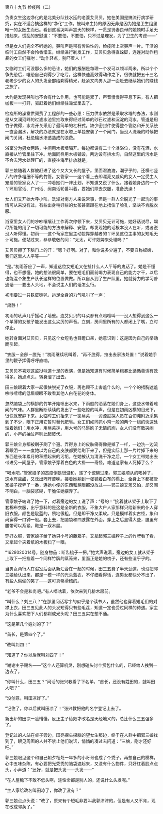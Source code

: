 

第八十九节 检疫所（二）

负责女生这边净化的是北美分队钱水廷的老婆艾贝贝，她在美国是搞流行病学研究，实在不适合搞这样的“净化”工作。被叫来主持的原因无非是因为她是卫生组里唯一的女医生而已。看到这番哭叫声震天的模样，一贯是贤妻良母的她顿时手足无措起来，慌乱的安慰道：“不要怕，不要怕，只不过是理发，为了卫生的考虑――”

但是女人们完全不听她的，哭叫声是带有传染性的，检疫所上空哭声一片。干活的临时工自然不会怜香惜玉，继续进行剃发工作，艾贝贝急得直跺脚，连连对动作粗暴的女工们嘱咐：“动作轻点，别吓着人！”

女临时工们可没那么多的忌讳，她们的报酬是每理一个发可以领半两米，所以个个争先恐后，唯恐自己剃得少了吃亏。这样快速高效得动作之下，很快就把五十三名老老少少的女人的头发全部给剃得精光，赶紧又向男人那一面赶去继续她们的赚钱之旅了。

大约是发现哭叫也不会有什么作用，也可能是累了，声音慢慢得平息下来，有人把枷板一一打开，驱赶着她们继续往澡堂里去了。

检疫所的澡堂供颇费了工程部的一些心思：压力供水依然是采取水塔的办法，水则是从文澜河畔的过滤水池里抽取来得经过简单的砂石过滤和沉淀的河水。管道是用竹子做得，水龙开关采用了最简单的杠杆式。缺少密封件使得整个管路和开关系统一直会漏水，解决的办法就是在水塔上单独安装了一个闸门，当没人洗澡的时候把闸门关闭，杜绝输水渗透造成的浪费。

浴室分为男女两路，中间用木板墙隔开。每边都设有二十个淋浴位，没有花洒，水直接从竹管里往下冲。地面同样用木板铺设，两边设有排水沟，自然这里的污水是不会去污水处理厂的，直接往海里排放就是。

郭三娘随着人群被赶进了这个又大又长的屋子。里面湿漉漉，潮乎乎的。还横七竖八的许多粗细不等的竹管。女管家――这个看上去即漂亮又威风的女人一定受主人宠爱的管家女人了――冲着她们一阵比划，不知道又说了什么。接着她身边的一个丫环用官话、广州话、闽南话轮番叫着，要她们除去衣服，准备洗澡！

女人们又开始大呼小叫。洗澡对南方人来说常事，但是一群人全脱光了一起洗的事情可从来没有过，有些出身稍好些的女孩甚至蹲在地上捂住了脸孔，坚决不肯脱衣服。

浴室里女人们的吵吵嚷嚷让工作再次停顿下来，艾贝贝无计可施，她好话说尽，竭尽所能的用了一切可能的方法来解释、安慰，却发现她的话根本没人在听，或者说没人听得懂。初雨――这个苟家庄里主动投靠穿越者的丫环见这位主事的女短毛无计可施，便站过来，恭恭敬敬的问：“太太，可许奴婢来处理吗？”

艾贝贝擦了下脑门上的汗：“嗯？好啊。对了，和你说多少遍了，不要自称奴婢，我们这里人人平等――”

“是。”初雨答应了一声，知道这位女短毛又在扯什么人人平等的鬼话了。她是不懂得，也不想懂，她的想法很简单，要在短毛们面前竭力表现自己的能力才干，以后也能混个象生产队长这样的位置做做。所以自从到了生产队里，她就努力的学习普通话――要出人头地，不会说主人们的话怎么行。

初雨要过一只铁皮喇叭，运足全身的力气吼叫了一声：

“肃静！”

初雨的吼声几乎摇动了墙壁。连艾贝贝的耳朵都有点嗡嗡叫――没人想得到这么一个单薄的女孩子能发出这么尖厉的声音。立刻，房间里所有的人都闭上了嘴，立时停止。

她转身面对艾贝贝，只见这个女短毛也目瞪口呆，她意识到：这是因为自己的举动而引起。

“衣服－全部－脱光！”初雨继续吼叫着，“再不脱得，拉出去家法处置！”说着她手里的鞭子挥得呼呼直响。

艾贝贝不喜欢这监狱味道十足的表演，但是她知道有时候简单粗暴比循循善诱有效得多。她点点头，转身溜了出去。

田三娘跟着大家一起很快脱光了衣服，再也顾不上害羞什么的，一个个的捂胸遮羞哆哆嗦嗦的低眉顺眼不敢看其他人白花花的身体。

忽然脑袋上的横排的竹竿开始喷出水来，下雨般的洒落在她们身上，这些水带着难闻的气味。人群里断断续续的发出了一些吃惊的叫声，但是在初雨凶横的目光下，很快就安静下来。女临时工们抬来了一筐皂荚――资源勘探人员在百仞滩附近采集到了不少，眼下正用它暂时替代肥皂。女工们如同抓小鸡一般的两个一组的快速处理着她们：用水冲，用皂荚抹，用大号的马鬃刷子无情的刷，女人们没有敢哭闹的，小声的抽泣声则此起彼伏。

郭三娘全身都被刷子刷了个遍。弄得身上的皮肤痛得像是掉了一样，一边洗一边流着眼泪－－一度她以为自己的皮肤都要给刷下来了，但是实际上那一片片掉下来的东西是长年累月的积攒起来的污垢。在她被认为清洗干净之后，一个女工带她出去带进另一间屋子，管家娘子穿着白色的大褂――奇怪，难道这家有人死掉了么？

“喝水吧。”管家娘子的态度倒是很温和，递了个瓷碗过来。郭三娘顺从的喝掉了，这水有些甜，又泛出阵阵苦味。接着她躺到一张铺着白布的榻上，全身上下都被管家娘子摸弄了一番，连她小便的东西和屁眼都没放过――郭三娘又羞又怕，却又闹不明白，一脑袋浆糊，干脆任她摆弄了。

管家娘子端详了她一下，对着旁边的女工说了声：“号的！”接着就从架子上取下了套棉布衣服，出乎意料的是这是全新的衣服，不象大户人家那样只给新来的仆人穿旧衣服，颜色是靛蓝的，质地很粗，但是即干净又柔软。只是模样着实古怪，象和尚穿得一口钟一般。套上去，把脑袋和四肢露在外面。穿上之后显得大些，腰里有腰带可以系紧。鞋是一双木屐。

穿好衣服，管家娘子给了她只小号的藤箱子，又拿起郭三娘脖子上的竹牌看了看，又拿起个夹着纸的木板扫了一眼。

“1628020014号，随身物品：断齿梳子一把。”她大声说着，旁边的女工就从架子上取下一把拴着一个同样竹牌的蒸笼来，里面正是她的梳子，还有些湿乎乎的。

当男女两行人在浴室后面从新汇合在一起的时候，田三五费了半天劲道，也没把郭三娘给认出来，都是一模一样的光头蓝衣，不仔细看得话，连男女都快分不出了。有些人偷偷的笑了――这可真够滑稽的。

“老爷不会是和尚吧。”有人嘀咕着，依次来到几排木房前。

“叫什么？刘三八？”在那里问话写字的似乎是个读书人，虽然他也穿着短毛们的对襟上衣，田三五见此人的头发短得只有些毛茬，知道一定也受过同样的待遇。家主为什么喜欢把下人们都剃成光头呢？田三五实在想不通。

“这是第几个姓刘的了？”

“首长，是第四个了。”

“改叫刘四！”

“知道了？你以后就叫刘四了！”

“谢谢主子赐名――”这个人还算机灵，刚想磕头讨个赏包什么的，已经给人拽到一边去了。

“你叫什么，田三五？”问话的张兴教看了下名单，“首长，还没有姓田的，就叫田大吧？”

“没创意，叫田凉好了。”

“记住了，你以后就叫田凉了！”张兴教把他的名字登记上去了。

新出炉的田凉一脸懵懂，反正主子给奴才改名是天经地义的，总比什么三五强多了。

登记过的人站在桌子旁边，田亮探头探脑的望女生那边，终于在人群中把郭三娘找到了，眼见周围的人并不禁止他们说话，悄悄的凑过去问道：“三娘，刚才还好吧。”

郭三娘眼见这个和自己朝夕相处一年多的小哥哥也成了个秃子，再想自己的模样，心中五味杂陈，有心要把光秃秃的脑袋遮起来，又没有什么物件，只好红着脸点点头，小声道：“还好，就是把头发——头发——”

“在人屋檐下不敢不低头啊，连性命都是别人的，还说什么头发呢。”

“主人家给改名叫田凉了，你改了没有？”

郭三娘点点头说：“改了，原来有个短毛非要叫我郭津津的，但是有人又不肯，现在改成郭芙了。”

